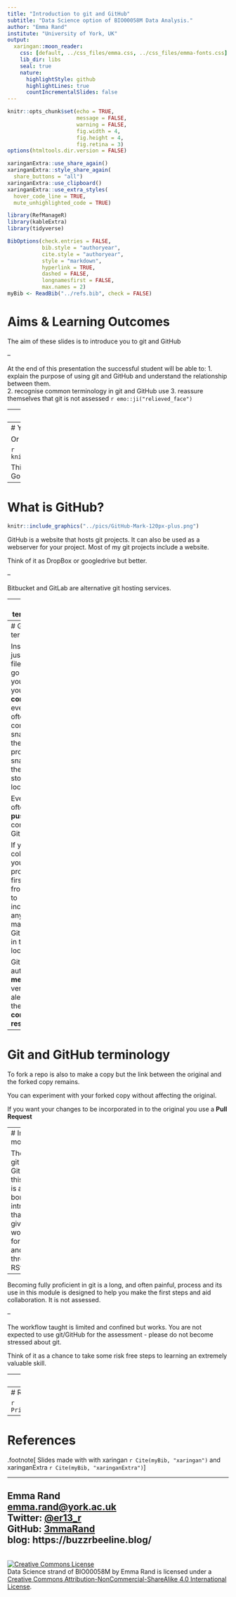 ```yaml
---
title: "Introduction to git and GitHub"
subtitle: "Data Science option of BIO00058M Data Analysis."
author: "Emma Rand"
institute: "University of York, UK"
output:
  xaringan::moon_reader:
    css: [default, ../css_files/emma.css, ../css_files/emma-fonts.css]
    lib_dir: libs
    seal: true
    nature:
      highlightStyle: github
      highlightLines: true
      countIncrementalSlides: false
---
```

```r
knitr::opts_chunk$set(echo = TRUE, 
                      message = FALSE,	
                      warning = FALSE,
                      fig.width = 4, 
                      fig.height = 4, 
                      fig.retina = 3)
options(htmltools.dir.version = FALSE)
```

```r
xaringanExtra::use_share_again()
xaringanExtra::style_share_again(
  share_buttons = "all")
xaringanExtra::use_clipboard()
xaringanExtra::use_extra_styles(
  hover_code_line = TRUE,         
  mute_unhighlighted_code = TRUE)
```

```r
library(RefManageR)
library(kableExtra)
library(tidyverse)
```


```r
BibOptions(check.entries = FALSE,
           bib.style = "authoryear",
           cite.style = "authoryear",
           style = "markdown",
           hyperlink = TRUE,
           dashed = FALSE,
           longnamesfirst = FALSE,
           max.names = 2)
myBib <- ReadBib("../refs.bib", check = FALSE)
```

<style>
div.blue { background-color:#b0cdef; border-radius: 5px; padding: 20px;}
div.grey { background-color:#d3d3d3; border-radius: 0px; padding: 0px;}
</style>

# Aims & Learning Outcomes

The aim of these slides is to introduce you to git and GitHub

--

At the end of this presentation the successful student will be able to:
1. explain the purpose of using git and GitHub and understand the relationship between them.  
2. recognise common terminology in git and GitHub use
3. reassure themselves that git is not assessed `r emo::ji("relieved_face")`

---
# What is git?

```r
knitr::include_graphics("../pics/Git-Logo-2Color.png")
```
Git is a Version Control System (VCS).

A VCS monitors and records the changes made to a set of files. It allows you to:  
* revert selected edits, files or entire projects back to a previous state
* collaborate on coding projects with any number of people
* compare versions, integrate and merge different versions
* resolve conflicts between versions  
* contribute to open software/analysis projects in small (and big!) ways
* allows communication and collaboration to be a embedded in the workflow

---
# You already use version control!

Or try to...

```r
knitr::include_graphics("../pics/vc_monalisa.jpeg")
```

Think of it as like MS Word's Track changes or Googledoc's editing history but better!

---
# What is GitHub?

```r
knitr::include_graphics("../pics/GitHub-Mark-120px-plus.png")
```

GitHub is a website that hosts git projects. It can also be used as a webserver for your project. Most of my git projects include a website.


Think of it as DropBox or googledrive but better.

--

Bitbucket and GitLab are alternative git hosting services.


---
# Git terminology

A set of files managed by git is called a **repository** or commonly **repo**

A repo would usually be all the files associated with a particular project.

You can look at my repos on GitHub here: [https://github.com/3mmaRand?tab=repositories](https://github.com/3mmaRand?tab=repositories)

To **clone** a repo is to make a local copy of those files and their history.

---
# Git terminology

Instead of just saving files as you go about your work, you make a **commit** every so often. A commit is a snapshot of the entire project. That snapshot of the repo is stored locally.

Every so often you **push** your commits to Github.

If you are collaborating you would probably first **pull** from Github to incorporate any changes made to the GitHub repo in to your local repo.

Git will automatically **merge** versions and alert you if there are any **conflicts** to **resolve**. 


---
# Git and GitHub terminology

To fork a repo is also to make a copy but the link between the original and the forked copy remains. 

You can experiment with your forked copy without affecting the original. 

If you want your changes to be incorporated in to the original you use a **Pull Request**


---
# In this module

The use of git and GitHub in this module is a "bare bones" introduction that will give you a workflow for using git and GitHub through RStudio.

--

Becoming fully proficient in git is a long, and often painful, process and its use in this module is designed to help you make the first steps and aid  collaboration. It is not assessed.

--

The workflow taught is limited and confined but works. You are not expected to use git/GitHub for the assessment - please do not become stressed about git.

Think of it as a chance to take some risk free steps to learning an extremely valuable skill.

---
# Reading

A more thorough coverage of git and GitHub through RStudio is [Happy git and GitHub for the useR](https://happygitwithr.com/) `r Cite(myBib, "Bryan_Happy_Git")`. I recommend reading Chapter 1 Why Git? Why GitHub.

[RStudio's Version Control with git and SVN](https://support.rstudio.com/hc/en-us/articles/200532077-Version-Control-with-Git-and-SVN)

You don't have to use RStudio to use git and GitHub. [Git Handbook from GitHub Guides](https://guides.github.com/introduction/git-handbook/)

---
# References

```r
PrintBibliography(myBib)
```

---
# References
.footnote[
Slides made with with xaringan `r Cite(myBib, "xaringan")` and xaringanExtra `r Cite(myBib, "xaringanExtra")`
]

---

## Emma Rand <br> [emma.rand@york.ac.uk](mailto:emma.rand@york.ac.uk) <br> Twitter: [@er13_r](https://twitter.com/er13_r) <br> GitHub: [3mmaRand](https://github.com/3mmaRand)  <br> blog: https://buzzrbeeline.blog/
<br>
<a rel="license" href="http://creativecommons.org/licenses/by-nc-sa/4.0/"><img alt="Creative Commons License" style="border-width:0" src="https://i.creativecommons.org/l/by-nc-sa/4.0/88x31.png" /></a><br /><span xmlns:dct="http://purl.org/dc/terms/" property="dct:title">Data Science strand of BIO00058M</span> by <span xmlns:cc="http://creativecommons.org/ns#" property="cc:attributionName">Emma Rand</span> is licensed under a <a rel="license" href="http://creativecommons.org/licenses/by-nc-sa/4.0/">Creative Commons Attribution-NonCommercial-ShareAlike 4.0 International License</a>.





